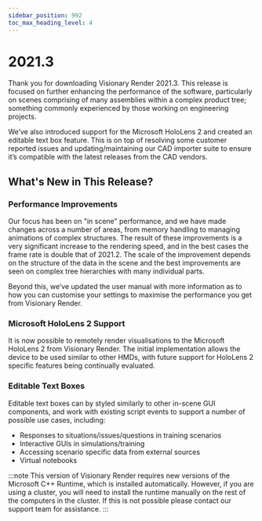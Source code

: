 ```yaml
---
sidebar_position: 992
toc_max_heading_level: 4
---
```


# 2021.3

Thank you for downloading Visionary Render 2021.3. This release is focused on further enhancing the performance of the software, particularly on scenes comprising of many assemblies within a complex product tree; something commonly experienced by those working on engineering projects.

We’ve also introduced support for the Microsoft HoloLens 2 and created an editable text box feature. This is on top of resolving some customer reported issues and updating/maintaining our CAD importer suite to ensure it’s compatible with the latest releases from the CAD vendors.

## What's New in This Release?

### Performance Improvements

Our focus has been on "in scene" performance, and we have made changes across a number of areas, from memory handling to managing animations of complex structures. The result of these improvements is a very significant increase to the rendering speed, and in the best cases the frame rate is double that of 2021.2. The scale of the improvement depends on the structure of the data in the scene and the best improvements are seen on complex tree hierarchies with many individual parts.

Beyond this, we’ve updated the user manual with more information as to how you can customise your settings to maximise the performance you get from Visionary Render.

### Microsoft HoloLens 2 Support

It is now possible to remotely render visualisations to the Microsoft HoloLens 2 from Visionary Render. The initial implementation allows the device to be used similar to other HMDs, with future support for HoloLens 2 specific features being continually evaluated.

### Editable Text Boxes

Editable text boxes can by styled similarly to other in-scene GUI components, and work with existing script events to support a number of possible use cases, including:

- Responses to situations/issues/questions in training scenarios
- Interactive GUIs in simulations/training
- Accessing scenario specific data from external sources
- Virtual notebooks

:::note
This version of Visionary Render requires new versions of the Microsoft C++ Runtime, which is installed automatically. However, if you are using a cluster, you will need to install the runtime manually on the rest of the computers in the cluster. If this is not possible please contact our support team for assistance.
:::
